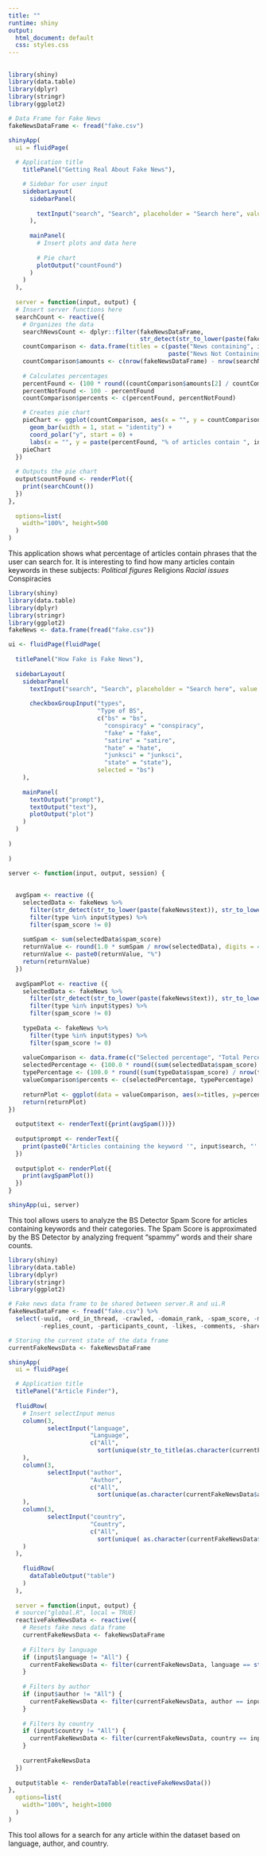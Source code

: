 ```yaml
---
title: ""
runtime: shiny
output:
  html_document: default
  css: styles.css
---
```


##

```r

library(shiny)
library(data.table)
library(dplyr)
library(stringr)
library(ggplot2)

# Data Frame for Fake News
fakeNewsDataFrame <- fread("fake.csv")

shinyApp(
  ui = fluidPage(
    
  # Application title
    titlePanel("Getting Real About Fake News"),

    # Sidebar for user input
    sidebarLayout(
      sidebarPanel(
        
        textInput("search", "Search", placeholder = "Search here", value = "Trump")
      ),
      
      mainPanel(
        # Insert plots and data here
        
        # Pie chart 
        plotOutput("countFound")
      )
    )
  ),
  
  server = function(input, output) {
  # Insert server functions here
  searchCount <- reactive({
    # Organizes the data
    searchNewsCount <- dplyr::filter(fakeNewsDataFrame, 
                                     str_detect(str_to_lower(paste(fakeNewsDataFrame$text)), str_to_lower(input$search)))
    countComparison <- data.frame(titles = c(paste("News containing", input$search), 
                                             paste("News Not Containing", input$search)))
    countComparison$amounts <- c(nrow(fakeNewsDataFrame) - nrow(searchNewsCount), nrow(searchNewsCount))
    
    # Calculates percentages
    percentFound <- (100 * round((countComparison$amounts[2] / countComparison$amounts[1]), digits = 4))
    percentNotFound <- 100 - percentFound
    countComparison$percents <- c(percentFound, percentNotFound)

    # Creates pie chart
    pieChart <- ggplot(countComparison, aes(x = "", y = countComparison$percents, fill = titles)) +
      geom_bar(width = 1, stat = "identity") +
      coord_polar("y", start = 0) +
      labs(x = "", y = paste(percentFound, "% of articles contain ", input$search, sep = ""))
    pieChart
  })
  
  # Outputs the pie chart
  output$countFound <- renderPlot({
    print(searchCount())
  })
},
  
  options=list(
    width="100%", height=500
  )
)
```
This application shows what percentage of articles contain phrases that the user can search for. It is interesting to find how many articles contain keywords in these subjects: 
*Political figures
*Religions
*Racial issues
*Conspiracies

```r


library(shiny)
library(data.table)
library(dplyr)
library(stringr)
library(ggplot2)
fakeNews <- data.frame(fread("fake.csv"))

ui <- fluidPage(fluidPage(
  
  titlePanel("How Fake is Fake News"),
  
  sidebarLayout(
    sidebarPanel(
      textInput("search", "Search", placeholder = "Search here", value = "Trump"),
      
      checkboxGroupInput("types",
                         "Type of BS",
                         c("bs" = "bs", 
                           "conspiracy" = "conspiracy",
                           "fake" = "fake",
                           "satire" = "satire",
                           "hate" = "hate",
                           "junksci" = "junksci",
                           "state" = "state"),
                         selected = "bs")
    ),
    
    mainPanel(
      textOutput("prompt"),
      textOutput("text"),
      plotOutput("plot")
    )
  )
  
)
  
)

server <- function(input, output, session) {
  
  
  avgSpam <- reactive ({
    selectedData <- fakeNews %>% 
      filter(str_detect(str_to_lower(paste(fakeNews$text)), str_to_lower(input$search))) %>%
      filter(type %in% input$types) %>%
      filter(spam_score != 0)
    
    sumSpam <- sum(selectedData$spam_score)
    returnValue <- round(1.0 * sumSpam / nrow(selectedData), digits = 4) * 100.0
    returnValue <- paste0(returnValue, "%")
    return(returnValue)
  })
  
  avgSpamPlot <- reactive ({
    selectedData <- fakeNews %>% 
      filter(str_detect(str_to_lower(paste(fakeNews$text)), str_to_lower(input$search))) %>%
      filter(type %in% input$types) %>%
      filter(spam_score != 0)
    
    typeData <- fakeNews %>%
      filter(type %in% input$types) %>%
      filter(spam_score != 0)
    
    valueComparison <- data.frame(c("Selected percentage", "Total Percentage"), titles = c("Selected percentage", "Total percentage"))
    selectedPercentage <- (100.0 * round((sum(selectedData$spam_score) / nrow(selectedData)), digits = 4))
    typePercentage <- (100.0 * round((sum(typeData$spam_score) / nrow(typeData)), digits = 4))
    valueComparison$percents <- c(selectedPercentage, typePercentage)
    
    returnPlot <- ggplot(data = valueComparison, aes(x=titles, y=percents)) + geom_bar(stat="identity")
    return(returnPlot)
})
  
  output$text <- renderText({print(avgSpam())})
  
  output$prompt <- renderText({
    print(paste0("Articles containing the keyword '", input$search, "' have a spam score of:"))
  })
  
  output$plot <- renderPlot({
    print(avgSpamPlot())
  })
}

shinyApp(ui, server)
```
This tool allows users to analyze the BS Detector Spam Score for articles containing keywords and their categories. The Spam Score is approximated by the BS Detector by analyzing frequent "spammy" words and their share counts. 

```r

library(shiny)
library(data.table)
library(dplyr)
library(stringr)
library(ggplot2)

# Fake news data frame to be shared between server.R and ui.R
fakeNewsDataFrame <- fread("fake.csv") %>% 
  select(-uuid, -ord_in_thread, -crawled, -domain_rank, -spam_score, -main_img_url,
         -replies_count, -participants_count, -likes, -comments, -shares, -thread_title, -published)

# Storing the current state of the data frame
currentFakeNewsData <- fakeNewsDataFrame

shinyApp(
  ui = fluidPage(

  # Application title
  titlePanel("Article Finder"),
  
  fluidRow(
    # Insert selectInput menus
    column(3,
           selectInput("language",
                       "Language",
                       c("All",
                         sort(unique(str_to_title(as.character(currentFakeNewsData$language))))))
    ),
    column(3,
           selectInput("author",
                       "Author",
                       c("All",
                         sort(unique(as.character(currentFakeNewsData$author)))))
    ),
    column(3,
           selectInput("country",
                       "Country",
                       c("All",
                         sort(unique( as.character(currentFakeNewsData$country)))))
    )
  ),
    
    fluidRow(
      dataTableOutput("table")
    )
  ),
  
  server = function(input, output) {
  # source("global.R", local = TRUE)
  reactiveFakeNewsData <- reactive({
    # Resets fake news data frame
    currentFakeNewsData <- fakeNewsDataFrame
    
    # Filters by language 
    if (input$language != "All") {
      currentFakeNewsData <- filter(currentFakeNewsData, language == str_to_lower(input$language))
    }
    
    # Filters by author 
    if (input$author != "All") {
      currentFakeNewsData <- filter(currentFakeNewsData, author == input$author)
    }
    
    # Filters by country
    if (input$country != "All") {
      currentFakeNewsData <- filter(currentFakeNewsData, country == input$country)
    }
    
    currentFakeNewsData
  })
  
  output$table <- renderDataTable(reactiveFakeNewsData())
},
  options=list(
    width="100%", height=1000
  )
)
```
This tool allows for a search for any article within the dataset based on language, author, and country.
